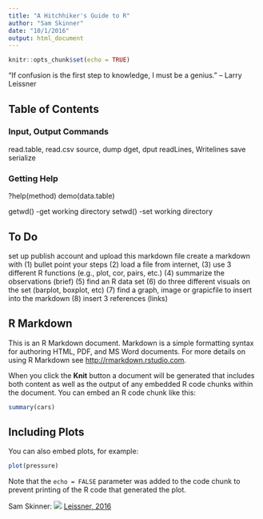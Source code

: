 ```yaml
---
title: "A Hitchhiker's Guide to R"
author: "Sam Skinner"
date: "10/1/2016"
output: html_document
---
```


```r
knitr::opts_chunk$set(echo = TRUE)
```

"If confusion is the first step to knowledge, I must be a genius." – Larry Leissner



## Table of Contents

### Input, Output Commands
  read.table, read.csv
  source, dump
  dget, dput
  readLines, Writelines
  save
  serialize

### Getting Help
  ?help(method)
  demo(data.table)
  
  getwd()  -get working directory
  setwd()  -set working directory
  
## To Do
  set up publish account and upload this markdown file
  create a markdown with (1) bullet point your steps (2) load a file from internet, 
  (3) use 3 different R functions (e.g., plot, cor, pairs, etc.)
  (4) summarize the observations (brief)
  (5) find an R data set
  (6) do three different visuals on the set (barplot, boxplot, etc)
  (7) find a graph, image or grapicfile to insert into the markdown
  (8) insert 3 references (links)
  
## R Markdown

This is an R Markdown document. Markdown is a simple formatting syntax for authoring HTML, PDF, and MS Word documents. For more details on using R Markdown see <http://rmarkdown.rstudio.com>.

When you click the **Knit** button a document will be generated that includes both content as well as the output of any embedded R code chunks within the document. You can embed an R code chunk like this:

```r
summary(cars)
```

## Including Plots

You can also embed plots, for example:

```r
plot(pressure)
```

Note that the `echo = FALSE` parameter was added to the code chunk to prevent printing of the R code that generated the plot.

Sam Skinner: ![](Yours_Truly.JPG)
[Leissner, 2016](http://www.expressnews.com/entertainment/arts-culture/article/S-A-artist-gets-lost-in-abstract-landscapes-6421850.php#photo-8406700)
